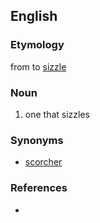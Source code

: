 ==English==
===Etymology===
from to [[sizzle]] 

===Noun===
{{en-noun|s}} 
# one that sizzles

===Synonyms===
* [[scorcher]]

===References===
* {{Websters}}